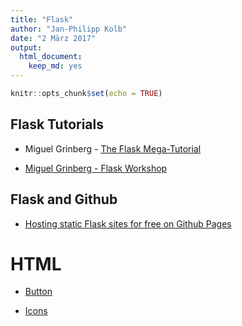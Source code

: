 ```yaml
---
title: "Flask"
author: "Jan-Philipp Kolb"
date: "2 März 2017"
output: 
  html_document: 
    keep_md: yes
---
```


```r
knitr::opts_chunk$set(echo = TRUE)
```

## Flask Tutorials

- Miguel Grinberg - [The Flask Mega-Tutorial](https://blog.miguelgrinberg.com/post/the-flask-mega-tutorial-part-i-hello-world)

- [Miguel Grinberg - Flask Workshop](https://www.youtube.com/watch?v=DIcpEg77gdE)


## Flask and Github

- [Hosting static Flask sites for free on Github Pages](http://stevenloria.com/hosting-static-flask-sites-for-free-on-github-pages/)


# HTML 

- [Button](https://www.w3schools.com/tags/tag_button.asp)

- [Icons](https://www.w3schools.com/icons/)